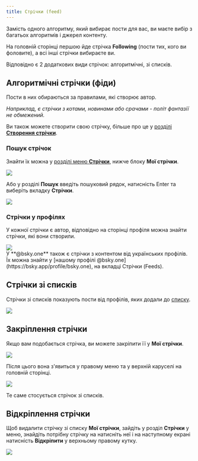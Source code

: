 ```yaml
---
title: Стрічки (feed)
---
```



Замість одного алгоритму, який вибирає пости для вас, ви маєте вибір з багатьох алгоритмів і джерел
контенту.

На головній сторінці першою йде стрічка **Following** (пости тих, кого ви фоловите), а всі інші
стрічки вибираєте ви.

Відповідно є 2 додаткових види стрічок: алгоритмічні, зі списків.

## Алгоритмічні стрічки (фіди)

Пости в них обираються за правилами, які створює автор.

_Наприклад, є стрічки з котами, новинами або срачами - політ фантазії не обмежений._

Ви також можете створити свою стрічку, більше про це у
[розділі **Створення стрічки**](../guides/custom-feed).

### Пошук стрічок

Знайти їх можна у [розділі меню **Стрічки**](https://bsky.app/feeds), нижче блоку **Мої стрічки**.

<img src="/images/feeds-discover.png" class="app-left-center" />

Або у розділі **Пошук** введіть пошуковий рядок, натисність Enter та виберіть вкладку **Стрічки**.

<img src="/images/feed-search.png" class="app-center" />

### Стрічки у профілях

У кожної стрічки є автор, відповідно на сторінці профіля можна знайти стрічки, які вони створили.

<img src="/images/feeds-in-profile.png" class="app-center" />

<Aside type="tip">
  У **@bsky.one** також є стрічки з контентом від українських профілів. Їх можна знайти у [нашому
  профілі @bsky.one](https://bsky.app/profile/bsky.one), на вкладці Стрічки (Feeds).
</Aside>

## Стрічки зі списків

Стрічки зі списків показують пости від профілів, яких додали до [списку](./list).

<img src="/images/feeds-list.png" class="app-center" />

## Закріплення стрічки

Якщо вам подобається стрічка, ви можете закріпити її у **Мої стрічки**.

<img src="/images/feeds-pin.png" class="app-center" />

Після цього вона з'явиться у правому меню та у верхній каруселі на головній сторінці.

<img src="/images/feeds-pin2.png" class="app-full" />

Те саме стосується стрічок зі списків.

## Відкріплення стрічки

Щоб видалити стрічку зі списку **Мої стрічки**, зайдіть у розділ **Стрічки** у меню, знайдіть
потрібну стрічку на натисніть неї і на наступному екрані натисність **Відкріпити** у верхньому
правому кутку.

<img src="/images/feeds-unpin.png" class="app-center" />
